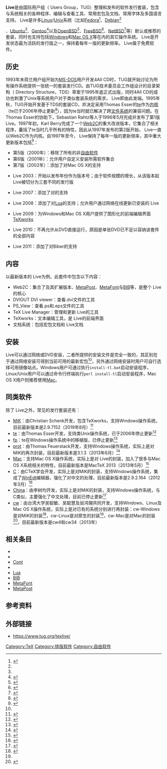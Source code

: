 {{DISPLAYTITLE:{{TeX}} Live}}
{{noteTA|G1=IT}}
{{Infobox software
| name                   = {{TeX}} Live
| logo                   = [[File:Logo_TeX_Live.svg|240px]]
| screenshot             = [[File:tex_live_screenshot.png|240px]]
| caption                =
| author                 = Sebastian Rahtz
| developer              = [[国际TeX用户组|国际{{TeX}}用户组]] (TUG)
| released               = 第1版（1996年5月）
| latest release version = 2022
| latest release date    = {{release date and age|df=yes|2022|04|03}}
| programming language   =
| operating system       = [[AIX|AIX]], [[FreeBSD|FreeBSD]], [[HP-UX|HP-UX]], [[IRIX|IRIX]], [[Linux|Linux]], [[Mac_OS_X|Mac OS X]], [[OpenBSD|OpenBSD]], [[Solaris_(操作系统)|Solaris]], [[Microsoft_Windows|Windows]]
| platform               =
| language               = 多国语言
| status                 = 活跃
| genre                  = [[TeX|{{TeX}}]]发行套装
|license                 = {{link-en|LaTeX项目公共许可证|LaTeX Project Public License}} (LPPL)<br>[[GNU_GPL|GNU GPL]] (第2版)
| website                = {{URL|http://www.tug.org/texlive/}}
}}
'''{{TeX}} Live'''是由国际[[TeX|{{TeX}}]]用户组（{{TeX}} Users Group，TUG）整理和发布的{{TeX}}软件发行套装，包含与{{TeX}}系统相关的各种程序、编辑与查看工具、常用宏包及文档、常用字体及多国语言支持。{{TeX}} Live是许多[[Linux|Linux]]/[[Unix|Unix]]系统（比如[[Fedora|Fedora]]<ref>{{Cite web|url=http://fedoraproject.org/wiki/Features/TeXLive|title=Fedora Features -- TeX Live|accessdate=2014-02-22|archive-date=2014-02-25|archive-url=https://web.archive.org/web/20140225162811/http://fedoraproject.org/wiki/Features/TeXLive|dead-url=no}}</ref>、[[Debian|Debian]]<ref name="Debian/Ubuntu">{{Cite web|url=http://www.tug.org/texlive/debian.html|title=TeX Live and Debian/Ubuntu|accessdate=2014-02-22|archive-date=2014-03-02|archive-url=https://web.archive.org/web/20140302102239/http://www.tug.org/texlive/debian.html|dead-url=no}}</ref>、[[Ubuntu|Ubuntu]]<ref name="Debian/Ubuntu" />、[[Gentoo|Gentoo]]<ref>{{Cite web|url=https://wiki.gentoo.org/wiki/TeX_Live|title=Gentoo Wiki -- TeX Live|accessdate=2014-02-22|archive-date=2014-02-25|archive-url=https://web.archive.org/web/20140225211139/https://wiki.gentoo.org/wiki/TeX_Live|dead-url=no}}</ref>以及[[OpenBSD|OpenBSD]]<ref>{{cite journal
 |author       = Edward Barrett
 |date         = June 2008
 |title        = Porting TeX Live to OpenBSD
 |journal      = [[TUGboat|TUGboat]]
 |volume       = 29
 |issue        = 2
 |pages        = 303–304
 |publisher    = [[TeX_Users_Group|TeX Users Group]]
 |issn         = 0896-3207
 |url          = http://www.tug.org/TUGboat/Articles/tb29-2/tb92barrett.pdf
 |access-date  = 2014-02-22
 |archive-date = 2012-03-05
 |archive-url  = https://web.archive.org/web/20120305162926/http://www.tug.org/TUGboat/Articles/tb29-2/tb92barrett.pdf
 |dead-url     = no
}}</ref>、[[FreeBSD|FreeBSD]]<ref>{{cite web
| url         = http://code.google.com/p/freebsd-texlive/
| title         = FreeBSD ports for TeX Live
| accessdate         = 2014-02-22
| archive-date         = 2014-03-09
| archive-url         = https://web.archive.org/web/20140309090354/http://code.google.com/p/freebsd-texlive/
| dead-url         = no
}}</ref>、[[NetBSD|NetBSD]]<ref>{{cite web
 |url         = http://www.netbsd.org/~obache/JNUG/BOF/BOF2010.pdf
 |title       = NetBSD pkgsrc -- TeX
 |deadurl     = yes
 |archiveurl  = https://web.archive.org/web/20140227121248/http://www.netbsd.org/~obache/JNUG/BOF/BOF2010.pdf
 |archivedate = 2014-02-27
 |accessdate  = 2014-02-22
}}</ref>等）默认或推荐的{{TeX}}套装，同时也支持包括[[Windows|Windows]]和[[Mac_OS_X|Mac OS X]]等在内的其它操作系统。{{TeX}} Live是开发状态最为活跃的{{TeX}}发行版之一，保持着每年一版的更新频率。{{TeX}} Live属于免费软件。

==历史==
1993年末荷兰{{TeX}}用户组开始为[[MS-DOS|MS-DOS]]用户开发4All{{TeX}} CD时，TUG就开始讨论为所有操作系统提供一张统一的{{TeX}}套装发行CD。由TUG技术委员会工作组设计的{{TeX}}目录架构（{{TeX}} Directory Structure，TDS）草案于1995年底正式出版，同时4All{{TeX}} CD的成功也刺激了Unix等系统用户对于类似套装系统的需求，{{TeX}} Live即由此发端。1995年秋，TUG开始开发基于TDS的套装CD，并决定采用Thomas Esser的[[teTeX|te{{TeX}}]]作为[[内核|内核]]（te{{TeX}}已于2006年停止更新<ref>{{Cite web|author=Thomas Esser|title=''De-support notice''|url=http://www.tug.org/tetex/|accessdate=2014-02-20|archive-date=2014-03-28|archive-url=https://web.archive.org/web/20140328102120/http://www.tug.org/tetex/|dead-url=no}}</ref>），因为te{{TeX}}当时就已解决了跨[[文件系统|文件系统]]的兼容问题。在Thomas Esser的协助下，Sebastian Rahtz等人于1996年5月完成并发布了第1版{{TeX}} Live。1997年初，Karl Berry完成了一个[[Web2C|Web2C]]的重大改进版本，它集合了{{TeX}}相关程序，囊括了te{{TeX}}当时几乎所有的特性，因此从1997年发布的第2版开始，{{TeX}} Live一直以Web2C作为内核。自1997年至今，{{TeX}} Live保持了每年一版的更新频率，其中重大更新版本包括<ref name="manual">{{Cite web|author=Karl Berry|title=''The TeX Live Guide-2013''|url=http://tug.org/texlive/doc/texlive-en/texlive-en.pdf|accessdate=2014-02-20|archive-date=2014-02-27|archive-url=https://web.archive.org/web/20140227053352/http://tug.org/texlive/doc/texlive-en/texlive-en.pdf|dead-url=no}}</ref>：

* 第5版（2000年）：移除了所有的非[[自由软件|自由软件]]
* 第6版（2001年）：允许用户自定义安装所需软件集合
* 第7版（2002年）：添加了对Mac OS X的支持
* {{TeX}} Live 2003：开始以发布年份作为版本号；由于软件规模的增长，从该版本起{{TeX}} Live被切分为三套不同的发行版
* {{TeX}} Live 2007：添加了对[[XeTeX|{{XeTeX}}]]的支持
* {{TeX}} Live 2008：添加了对[[LuaTeX|Lua{{TeX}}]]的支持；允许用户通过网络在线更新已安装的{{TeX}} Live
* {{TeX}} Live 2009：为Windows和Mac OS X用户提供了图形化的前端编辑界面[[TeXworks|TeXworks]]
* {{TeX}} Live 2010：不再允许从DVD直接运行，原因是单张DVD已不足以容纳该套件的全部内容
* {{TeX}} Live 2011：添加了对Biber的支持

==内容==
以最新版本的{{TeX}} Live为例，此套件中包含以下内容：
* Web2C：集合了{{TeX}}及其扩展版本、[[MetaPost|MetaPost]]、[[MetaFont|MetaFont]]与[[BibTeX|BIB{{TeX}}]]等，是整个{{TeX}} Live的核心
* DVIOUT DVI viewer：查看.dvi文件的工具
* PS_View：查看.ps和.eps文件的工具
* TeX Live Manager：管理和更新{{TeX}} Live的工具
* TeXworks：文本编辑工具，是{{TeX}} Live的前端界面
* 文档系统：包括宏包文档和{{TeX}} Live文档

==安装==
{{TeX}} Live可以通过网络或DVD安装，二者所提供的安装文件是完全一致的，其区别在于通过网络安装可得到当前可用的最新宏包<ref name="manual" />，另外通过网络安装时用户可自行选择可用镜像站点。Windows用户可通过执行<code>install-tl.bat</code>启动安装程序，Linux/Unix用户可以通过命令行终端执行<code>perl install-tl</code>启动安装程序，Mac OS X用户则推荐使用[[MacTeX|Mac{{TeX}}]]。

==同类软件==
除了{{TeX}} Live之外，常见的{{TeX}}发行套装还有：
* [[MiKTeX|MiK{{TeX}}]]：由Christian Schenk开发，包含TeXworks，支持Windows操作系统，目前最新版本是2.9.7152（2019年8月）<ref>{{Cite web|url=http://www.miktex.org/|title=MiK{{TeX}}官方网站|deadurl=yes|archiveurl=https://web.archive.org/web/20050907030854/http://www.miktex.org/|archivedate=2005-09-07|accessdate=2014-02-22}}</ref>
* [[teTeX|te{{TeX}}]]：由Thomas Esser开发，支持类Unix操作系统，已于2006年停止更新<ref>{{Cite web|url=http://www.tug.org/tetex/|title=te{{TeX}}官方网站|accessdate=2014-02-20|archive-date=2014-03-28|archive-url=https://web.archive.org/web/20140328102120/http://www.tug.org/tetex/|dead-url=no}}</ref>
* [[fpTeX|fp{{TeX}}]]：te{{TeX}}在Windows操作系统中的移植版，已停止更新<ref>{{Cite web|url=http://www.slac.stanford.edu/comp/unix/package/tex/fptex/|title=FTP for fp{{TeX}}|accessdate=2014-02-22|archive-date=2014-02-27|archive-url=https://web.archive.org/web/20140227152735/http://www.slac.stanford.edu/comp/unix/package/tex/fptex/|dead-url=no}}</ref>
* [[proTeXt|pro{{TeX}}t]]：由Thomas Feuerstack开发，支持Windows操作系统，实际上是对MiK{{TeX}}的再次封装，目前最新版本是3.1.3（2013年6月）<ref>{{Cite web|url=http://www.tug.org/protext/|title=TUG -- protext|accessdate=2014-02-22|archive-date=2013-12-08|archive-url=https://web.archive.org/web/20131208074908/http://tug.org/protext/|dead-url=no}}</ref>
* [[MacTeX|Mac{{TeX}}]]：支持Mac OS X操作系统，实际上是对{{TeX}} Live的封装，加入了很多与Mac OS X系统相关的特性，目前最新版本是MacTeX 2013（2013年5月）<ref>{{Cite web|url=http://www.tug.org/mactex/|title=Mac{{TeX}}官方网站|accessdate=2014-02-22|archive-date=2014-02-09|archive-url=https://web.archive.org/web/20140209220718/http://www.tug.org/mactex/|dead-url=no}}</ref>
* [[CTeX|C{{TeX}}]]：由CTeX学会开发，实际上是对MiK{{TeX}}的封装，支持Windows操作系统，集成了[[WinEdt|WinEdt]]编辑器，强化了对中文的处理，目前最新版本是2.9.2.164（2012年3月）<ref>{{Cite web|url=http://www.ctex.org/HomePage|title=C{{TeX}}官方网站|accessdate=2014-02-22|archive-date=2018-10-28|archive-url=https://web.archive.org/web/20181028033703/http://www.ctex.org/HomePage|dead-url=no}}</ref>
* [[ChinaTeX|China{{TeX}}]]：由李树均开发，实际上是对MiK{{TeX}}的封装，支持Windows操作系统，与C{{TeX}}类似，主要强化了中文处理，目前已停止更新<ref>{{Cite web|url=http://www.chinatex.org/|title=China{{TeX}}|accessdate=2014-02-22|archive-date=2014-02-25|archive-url=https://web.archive.org/web/20140225082142/http://www.chinatex.org/|dead-url=no}}</ref>
* [[cwTeX|cw{{TeX}}]]：由台湾大学吴聪敏、吴聪慧及翁鸿翎共同开发，支持Windows、Linux及Mac OS X操作系统，实际上是对已有的{{TeX}}系统分别进行再封装：cw{{TeX}}-Windows是对MiK{{TeX}}的封装<ref name="cwtex">{{Cite web|author=吴聪敏, 吴聪慧|title=''cwTeX排版系統（第3版）''|url=http://homepage.ntu.edu.tw/~ntut019/cwtex/cxbook3.pdf|accessdate=2014-02-20|archive-date=2015-05-01|archive-url=https://web.archive.org/web/20150501073249/http://homepage.ntu.edu.tw/~ntut019/cwtex/cxbook3.pdf|dead-url=no}}</ref>，cw{{TeX}}-Linux是对原生{{TeX}}的封装<ref name="cwtex" />，cw{{TeX}}-Mac是对Mac{{TeX}}的封装<ref>{{Cite web|author=黄俊杰|title=''安装cwTeX-Mac系统''|url=http://homepage.ntu.edu.tw/~ntut019/cwtex/cwtex-mac.pdf|4=|accessdate=2014-02-20|archive-date=2015-04-26|archive-url=https://web.archive.org/web/20150426084429/http://homepage.ntu.edu.tw/~ntut019/cwtex/cwtex-mac.pdf|dead-url=no}}</ref>，目前最新版本是cw{{TeX}}4和cw{{TeX}}34（2013年）

==相关条目==
* [[TeX|{{TeX}}]]
* [[LaTeX|{{LaTeX}}]]
* [[ConTeXt|Con{{TeX}}t]]
* [[XeTeX|{{XeTeX}}]]
* [[LuaTeX|Lua{{TeX}}]]
* [[BibTeX|BIB{{TeX}}]]
* [[MetaFont|MetaFont]]
* [[MetaPost|MetaPost]]

==参考资料==
{{Reflist}}

==外部链接==
* https://www.tug.org/texlive/{{Webarchive|url=https://wayback.archive-it.org/all/20101224002823/http://tug.org/texlive/ |date=2010-12-24 }}

{{Portal|自由软件}}
{{TeX navbox}}
[[Category:TeX|Category:TeX]]
[[Category:排版软件|Category:排版软件]]
[[Category:自由软件|Category:自由软件]]